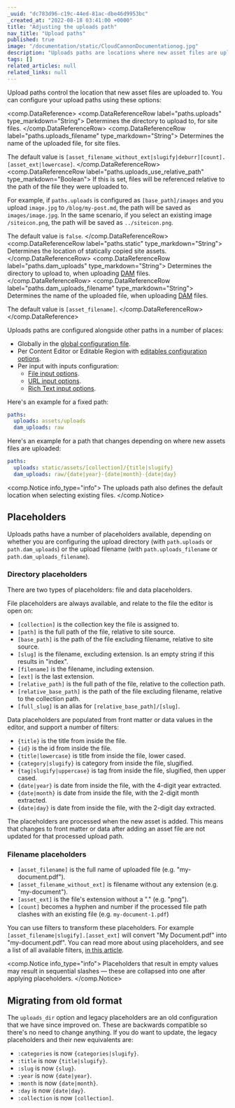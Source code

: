 ```yaml
---
_uuid: "dc783d96-c19c-44ed-81ac-dbe46d9953bc"
_created_at: "2022-08-18 03:41:00 +0000"
title: "Adjusting the uploads path"
nav_title: "Upload paths"
published: true
image: "/documentation/static/CloudCannonDocumentationog.jpg"
description: "Uploads paths are locations where new asset files are uploaded to within the editor. They also defines the default location when selecting existing files. There are a number of placeholders available to aid in organization."
tags: []
related_articles: null
related_links: null
---
```


Upload paths control the location that new asset files are uploaded to. You can configure your upload paths using these options:

<comp.DataReference>
 <comp.DataReferenceRow label="paths.uploads" type_markdown="String">
  Determines the directory to upload to, for site files.
 </comp.DataReferenceRow>
 <comp.DataReferenceRow label="paths.uploads_filename" type_markdown="String">
  Determines the name of the uploaded file, for site files.
  
  The default value is `[asset_filename_without_ext|slugify|deburr][count].[asset_ext|lowercase]`.
 </comp.DataReferenceRow>
 <comp.DataReferenceRow label="paths.uploads_use_relative_path" type_markdown="Boolean">
  If this is set, files will be referenced relative to the path of the file they were uploaded to.

  For example, if `paths.uploads` is configured as `[base_path]/images` and you upload `image.jpg` to `/blog/my-post.md`, the path will be saved as `images/image.jpg`.
  In the same scenario, if you select an existing image `/siteicon.png`, the path will be saved as `../siteicon.png`.
  
  The default value is `false`.
 </comp.DataReferenceRow>
 <comp.DataReferenceRow label="paths.static" type_markdown="String">
  Determines the location of statically copied site assets.
 </comp.DataReferenceRow>
 <comp.DataReferenceRow label="paths.dam_uploads" type_markdown="String">
  Determines the directory to upload to, when uploading [DAM](/documentation/articles/introduction-to-assets-and-dams/) files.
 </comp.DataReferenceRow>
 <comp.DataReferenceRow label="paths.dam_uploads_filename" type_markdown="String">
  Determines the name of the uploaded file, when uploading [DAM](/documentation/articles/introduction-to-assets-and-dams/) files.
  
  The default value is `[asset_filename]`.
 </comp.DataReferenceRow>
</comp.DataReference>

Uploads paths are configured alongside other paths in a number of places:

* Globally in the [global configuration file](/documentation/articles/create-a-global-configuration-file/).
* Per Content Editor or Editable Region with [editables configuration options](/documentation/articles/define-editable-regions-in-your-html/#options).
* Per input with inputs configuration:
  * [File input options](/documentation/articles/what-is-a-file-input/#options).
  * [URL input options](/documentation/articles/configure-your-url-inputs/#options).
  * [Rich Text input options](/documentation/articles/configure-your-rich-text-inputs/#options).

Here's an example for a fixed path:

```yaml
paths:
  uploads: assets/uploads
  dam_uploads: raw
```

Here's an example for a path that changes depending on where new assets files are uploaded:

```yaml
paths:
  uploads: static/assets/[collection]/{title|slugify}
  dam_uploads: raw/{date|year}-{date|month}-{date|day}
```

<comp.Notice info_type="info">
  The uploads path also defines the default location when selecting existing files.
</comp.Notice>

## Placeholders

Uploads paths have a number of placeholders available, depending on whether you are configuring the upload directory (with `path.uploads` or `path.dam_uploads`) or the upload filename (with `path.uploads_filename` or `path.dam_uploads_filename`).

### Directory placeholders

There are two types of placeholders: file and data placeholders.

File placeholders are always available, and relate to the file the editor is open on:

* `[collection]` is the collection key the file is assigned to.
* `[path]` is the full path of the file, relative to site source.
* `[base_path]` is the path of the file excluding filename, relative to site source.
* `[slug]` is the filename, excluding extension. Is an empty string if this results in "index".
* `[filename]` is the filename, including extension.
* `[ext]` is the last extension.
* `[relative_path]` is the full path of the file, relative to the collection path.
* `[relative_base_path]` is the path of the file excluding filename, relative to the collection path.
* `[full_slug]` is an alias for `[relative_base_path]/[slug]`.

Data placeholders are populated from front matter or data values in the editor, and support a number of filters:

* `{title}` is the title from inside the file.
* `{id}` is the id from inside the file.
* `{title|lowercase}` is title from inside the file, lower cased.
* `{category|slugify}` is category from inside the file, slugified.
* `{tag|slugify|uppercase}` is tag from inside the file, slugified, then upper cased.
* `{date|year}` is date from inside the file, with the 4-digit year extracted.
* `{date|month}` is date from inside the file, with the 2-digit month extracted.
* `{date|day}` is date from inside the file, with the 2-digit day extracted.

The placeholders are processed when the new asset is added. This means that changes to front matter or data after adding an asset file are not updated for that processed upload path.

### Filename placeholders

* `[asset_filename]` is the full name of uploaded file (e.g. "my-document.pdf").
* `[asset_filename_without_ext]` is filename without any extension (e.g. "my-document").
* `[asset_ext]` is the file's extension without a "." (e.g. "png").
* `[count]` becomes a hyphen and number if the processed file path clashes with an existing file (e.g. `my-document-1.pdf`)

You can use filters to transform these placeholders. For example `[asset_filename|slugify].[asset_ext]` will convert "My Document.pdf" into "my-document.pdf". You can read more about using placeholders, and see a list of all available filters, [in this article](/documentation/articles/configure-your-template-strings/).

<comp.Notice info_type="info">
  Placeholders that result in empty values may result in sequential slashes — these are collapsed into one after applying placeholders.
</comp.Notice>

## Migrating from old format
The `uploads_dir` option and legacy placeholders are an old configuration that we have since improved on. These are backwards compatible so there's no need to change anything. If you do want to update, the legacy placeholders and their new equivalents are:

* `:categories` is now `{categories|slugify}`.
* `:title` is now `{title|slugify}`.
* `:slug` is now `{slug}`.
* `:year` is now `{date|year}`.
* `:month` is now `{date|month}`.
* `:day` is now `{date|day}`.
* `:collection` is now `[collection]`.
